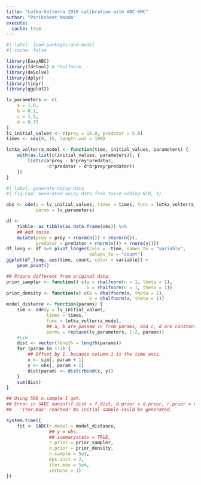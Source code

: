 ```yaml
---
title: "Lotka-Volterra 1910 calibration with ABC-SMC"
author: "Pariksheet Nanda"
execute:
  cache: true
---
```


```r
#| label: load-packages-and-model
#| cache: false

library(EasyABC)
library(fdrtool) # *halfnorm
library(deSolve)
library(dplyr)
library(tidyr)
library(ggplot2)

lv_parameters <- c(
    a = 1.0,
    b = 0.1,
    c = 1.5,
    d = 0.75
)
lv_initial_values <- c(prey = 10.0, predator = 5.0)
times <- seq(0, 15, length.out = 100)

lotka_volterra_model <- function(time, initial_values, parameters) {
    with(as.list(c(initial_values, parameters)), {
        list(c(a*prey - b*prey*predator,
               -c*predator + d*b*prey*predator))
    })
}
```

```r
#| label: generate-noisy-data
#| fig-cap: Generated noisy data from twice adding N(0, 1).

obs <- ode(y = lv_initial_values, times = times, func = lotka_volterra_model,
           parms = lv_parameters)

df <-
    tibble::as_tibble(as.data.frame(obs)) %>%
    ## Add noise.
    mutate(prey = prey + rnorm(n()) + rnorm(n()),
           predator = predator + rnorm(n()) + rnorm(n()))
df_long <- df %>% pivot_longer(cols = -time, names_to = "variable",
                               values_to = "count")
ggplot(df_long, aes(time, count, color = variable)) +
    geom_point()
```

```r
## Priors different from original data.
prior_sampler <- function() c(a = rhalfnorm(n = 1, theta = 1),
                              b = rhalfnorm(n = 1, theta = 1))
prior_density <- function(x) c(a = dhalfnorm(x, theta = 1),
                               b = dhalfnorm(x, theta = 1))
model_distance <- function(params) {
    sim <- ode(y = lv_initial_values,
               times = times,
               func = lotka_volterra_model,
               ## a, b are passed in from params, and c, d are constant.
               parms = replace(lv_parameters, 1:2, params))
    #sim
    dist <- vector(length = length(params))
    for (param in 1:2) {
        ## Offset by 1, because column 1 is the time axis.
        x <- sim[, param + 1]
        y <- obs[, param + 1]
        dist[param] <- dist(rbind(x, y))
    }
    sum(dist)
}

## Using 500 n.sample I get:
## Error in SABC.noninf(f.dist = f.dist, d.prior = d.prior, r.prior = r.prior,  : 
##   'iter.max' reached! No initial sample could be generated.

system.time({
    fit <- SABC(r.model = model_distance,
                ## y = obs,
                ## summarystats = TRUE,
                r.prior = prior_sampler,
                d.prior = prior_density,
                n.sample = 5e2,
                eps.init = 2,
                iter.max = 5e4,
                verbose = 1)
})

```
